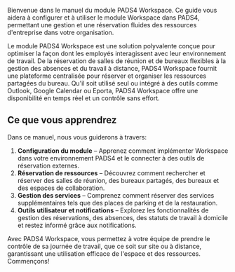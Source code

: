 Bienvenue dans le manuel du module PADS4 Workspace. Ce guide vous aidera à configurer et à utiliser le module Workspace dans PADS4, permettant une gestion et une réservation fluides des ressources d'entreprise dans votre organisation.

Le module PADS4 Workspace est une solution polyvalente conçue pour optimiser la façon dont les employés interagissent avec leur environnement de travail. De la réservation de salles de réunion et de bureaux flexibles à la gestion des absences et du travail à distance, PADS4 Workspace fournit une plateforme centralisée pour réserver et organiser les ressources partagées du bureau. Qu'il soit utilisé seul ou intégré à des outils comme Outlook, Google Calendar ou Eporta, PADS4 Workspace offre une disponibilité en temps réel et un contrôle sans effort.

## Ce que vous apprendrez

Dans ce manuel, nous vous guiderons à travers:

1. **Configuration du module** – Apprenez comment implémenter Workspace dans votre environnement PADS4 et le connecter à des outils de réservation externes.
2. **Réservation de ressources** – Découvrez comment rechercher et réserver des salles de réunion, des bureaux partagés, des bureaux et des espaces de collaboration.
3. **Gestion des services** – Comprenez comment réserver des services supplémentaires tels que des places de parking et de la restauration.
4. **Outils utilisateur et notifications** – Explorez les fonctionnalités de gestion des réservations, des absences, des statuts de travail à domicile et restez informé grâce aux notifications.

Avec PADS4 Workspace, vous permettez à votre équipe de prendre le contrôle de sa journée de travail, que ce soit sur site ou à distance, garantissant une utilisation efficace de l'espace et des ressources. Commençons!
